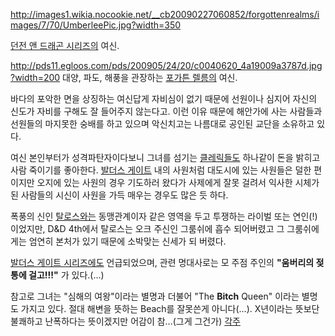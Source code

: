 http://images1.wikia.nocookie.net/__cb20090227060852/forgottenrealms/images/7/70/UmberleePic.jpg?width=350

[[던전 앤 드래곤 시리즈]]의 여신.

http://pds11.egloos.com/pds/200905/24/20/c0040620_4a19009a3787d.jpg?width=200
대양, 파도, 해풍을 관장하는 [[포가튼 렐름]]의 여신.

바다의 포악한 면을 상징하는 여신답게 자비심이 없기 때문에 선원이나 심지어 자신의 신도가 자비를 구해도 잘 들어주지 않는다고. 이런 이유 때문에 해안가에 사는 사람들과 선원들의 마지못한 숭배를 하고 있으며 악신치고는 나름대로 공인된 교단을 소유하고 있다.

여신 본인부터가 성격파탄자이다보니 그녀를 섬기는 [[클레릭]]들도 하나같이 돈을 밝히고 사람 죽이기를 좋아한다. [[발더스 게이트]] 내의 사원처럼 대도시에 있는 사원들은 덜한 편이지만 오지에 있는 사원의 경우 기도하러 왔다가 사제에게 잘못 걸려서 익사한 시체가 된 사람들의 시신이 사원을 가득 매우는 경우도 많은 듯 하다.

폭풍의 신인 [[탈로스]]와는 동맹관계이자 같은 영역을 두고 투쟁하는 라이벌 또는 연인(!)이었지만, D&D 4th에서 탈로스는 오크 주신인 그룸쉬에 흡수 되어버렸고 그 그룸쉬에게는 엄연히 본처가 있기 때문에 소박맞는 신세가 되 버렸다.

[[발더스 게이트 시리즈]]에도 언급되었으며, 관련 명대사로는 모 주점 주인의 '''"움버리의 젖통에 걸고!!!"''' 가 있다.(…)

참고로 그녀는 "심해의 여왕"이라는 별명과 더불어 "The '''Bitch''' Queen" 이라는 별명도 가지고 있다. 절대 해변을 뜻하는 Beach를 잘못쓴게 아니다(…). X년이라는 뜻보단 불쾌하고 난폭하다는 뜻이겠지만 어감이 참...(그게 그건가)
[[각주]]
